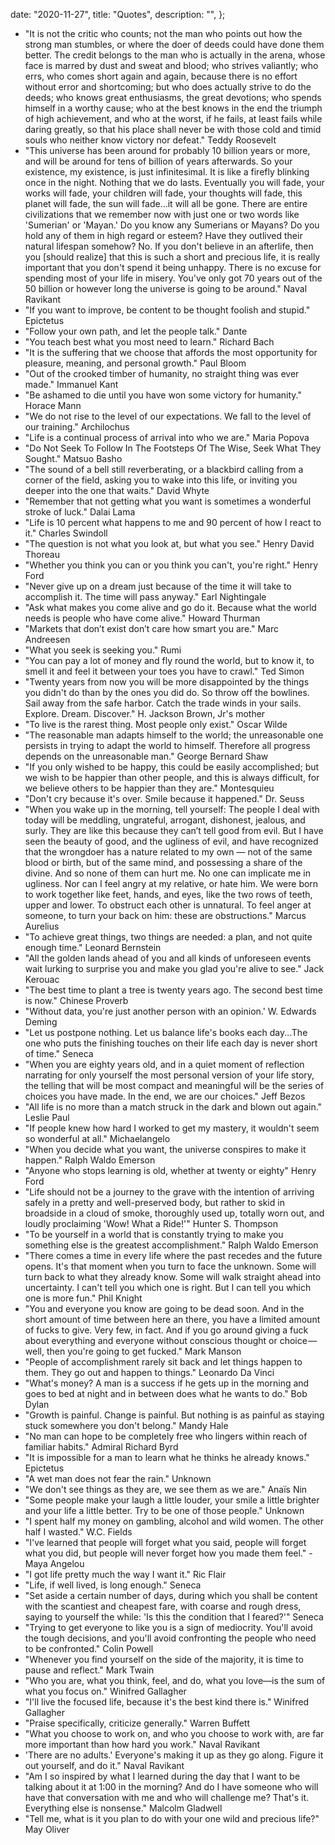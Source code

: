 
  date: "2020-11-27",
  title: "Quotes",
  description: "",
};


- "It is not the critic who counts; not the man who points out how the strong man stumbles, or where the doer of deeds could have done them better. The credit belongs to the man who is actually in the arena, whose face is marred by dust and sweat and blood; who strives valiantly; who errs, who comes short again and again, because there is no effort without error and shortcoming; but who does actually strive to do the deeds; who knows great enthusiasms, the great devotions; who spends himself in a worthy cause; who at the best knows in the end the triumph of high achievement, and who at the worst, if he fails, at least fails while daring greatly, so that his place shall never be with those cold and timid souls who neither know victory nor defeat." Teddy Roosevelt
- "This universe has been around for probably 10 billion years or more, and will be around for tens of billion of years afterwards. So your existence, my existence, is just infinitesimal. It is like a firefly blinking once in the night. Nothing that we do lasts. Eventually you will fade, your works will fade, your children will fade, your thoughts will fade, this planet will fade, the sun will fade…it will all be gone. There are entire civilizations that we remember now with just one or two words like 'Sumerian' or 'Mayan.' Do you know any Sumerians or Mayans? Do you hold any of them in high regard or esteem? Have they outlived their natural lifespan somehow? No. If you don't believe in an afterlife, then you [should realize] that this is such a short and precious life, it is really important that you don't spend it being unhappy. There is no excuse for spending most of your life in misery. You've only got 70 years out of the 50 billion or however long the universe is going to be around." Naval Ravikant
- "If you want to improve, be content to be thought foolish and stupid." Epictetus
- "Follow your own path, and let the people talk." Dante
- "You teach best what you most need to learn." Richard Bach
- "It is the suffering that we choose that affords the most opportunity for pleasure, meaning, and personal growth." Paul Bloom
- "Out of the crooked timber of humanity, no straight thing was ever made." Immanuel Kant
- "Be ashamed to die until you have won some victory for humanity." Horace Mann
- "We do not rise to the level of our expectations. We fall to the level of our training." Archilochus
- "Life is a continual process of arrival into who we are." Maria Popova
- "Do Not Seek To Follow In The Footsteps Of The Wise, Seek What They Sought." Matsuo Basho
- "The sound of a bell still reverberating, or a blackbird calling from a corner of the field, asking you to wake into this life, or inviting you deeper into the one that waits." David Whyte
- "Remember that not getting what you want is sometimes a wonderful stroke of luck." Dalai Lama
- "Life is 10 percent what happens to me and 90 percent of how I react to it." Charles Swindoll
- "The question is not what you look at, but what you see." Henry David Thoreau
- "Whether you think you can or you think you can't, you're right." Henry Ford
- "Never give up on a dream just because of the time it will take to accomplish it. The time will pass anyway." Earl Nightingale
- "Ask what makes you come alive and go do it. Because what the world needs is people who have come alive." Howard Thurman
- "Markets that don’t exist don’t care how smart you are." Marc Andreesen
- "What you seek is seeking you." Rumi
- "You can pay a lot of money and fly round the world, but to know it, to smell it and feel it between your toes you have to crawl." Ted Simon
- "Twenty years from now you will be more disappointed by the things you didn't do than by the ones you did do. So throw off the bowlines. Sail away from the safe harbor. Catch the trade winds in your sails. Explore. Dream. Discover." H. Jackson Brown, Jr's mother
- "To live is the rarest thing. Most people only exist." Oscar Wilde
- "The reasonable man adapts himself to the world; the unreasonable one persists in trying to adapt the world to himself. Therefore all progress depends on the unreasonable man." George Bernard Shaw
- "If you only wished to be happy, this could be easily accomplished; but we wish to be happier than other people, and this is always difficult, for we believe others to be happier than they are." Montesquieu
- "Don't cry because it's over. Smile because it happened." Dr. Seuss
- "When you wake up in the morning, tell yourself: The people I deal with today will be meddling, ungrateful, arrogant, dishonest, jealous, and surly. They are like this because they can’t tell good from evil. But I have seen the beauty of good, and the ugliness of evil, and have recognized that the wrongdoer has a nature related to my own — not of the same blood or birth, but of the same mind, and possessing a share of the divine. And so none of them can hurt me. No one can implicate me in ugliness. Nor can I feel angry at my relative, or hate him. We were born to work together like feet, hands, and eyes, like the two rows of teeth, upper and lower. To obstruct each other is unnatural. To feel anger at someone, to turn your back on him: these are obstructions." Marcus Aurelius
- "To achieve great things, two things are needed: a plan, and not quite enough time." Leonard Bernstein
- "All the golden lands ahead of you and all kinds of unforeseen events wait lurking to surprise you and make you glad you're alive to see." Jack Kerouac
- "The best time to plant a tree is twenty years ago. The second best time is now." Chinese Proverb
- "Without data, you're just another person with an opinion.' W. Edwards Deming
- "Let us postpone nothing. Let us balance life's books each day...The one who puts the finishing touches on their life each day is never short of time." Seneca
- "When you are eighty years old, and in a quiet moment of reflection narrating for only yourself the most personal version of your life story, the telling that will be most compact and meaningful will be the series of choices you have made. In the end, we are our choices." Jeff Bezos
- "All life is no more than a match struck in the dark and blown out again." Leslie Paul
- "If people knew how hard I worked to get my mastery, it wouldn't seem so wonderful at all." Michaelangelo
- "When you decide what you want, the universe conspires to make it happen." Ralph Waldo Emerson
- "Anyone who stops learning is old, whether at twenty or eighty" Henry Ford
- "Life should not be a journey to the grave with the intention of arriving safely in a pretty and well-preserved body, but rather to skid in broadside in a cloud of smoke, thoroughly used up, totally worn out, and loudly proclaiming 'Wow! What a Ride!'" Hunter S. Thompson
- "To be yourself in a world that is constantly trying to make you something else is the greatest accomplishment." Ralph Waldo Emerson
- "There comes a time in every life where the past recedes and the future opens. It's that moment when you turn to face the unknown. Some will turn back to what they already know. Some will walk straight ahead into uncertainty. I can't tell you which one is right. But I can tell you which one is more fun." Phil Knight
- "You and everyone you know are going to be dead soon. And in the short amount of time between here an there, you have a limited amount of fucks to give. Very few, in fact. And if you go around giving a fuck about everything and everyone without conscious thought or choice — well, then you're going to get fucked." Mark Manson
- "People of accomplishment rarely sit back and let things happen to them. They go out and happen to things." Leonardo Da Vinci
- "What's money? A man is a success if he gets up in the morning and goes to bed at night and in between does what he wants to do." Bob Dylan
- "Growth is painful. Change is painful. But nothing is as painful as staying stuck somewhere you don't belong." Mandy Hale
- "No man can hope to be completely free who lingers within reach of familiar habits." Admiral Richard Byrd
- "It is impossible for a man to learn what he thinks he already knows." Epictetus
- "A wet man does not fear the rain." Unknown
- "We don't see things as they are, we see them as we are." Anaïs Nin
- "Some people make your laugh a little louder, your smile a little brighter and your life a little better. Try to be one of those people." Unknown
- "I spent half my money on gambling, alcohol and wild women. The other half I wasted." W.C. Fields
- "I've learned that people will forget what you said, people will forget what you did, but people will never forget how you made them feel." -Maya Angelou
- "I got life pretty much the way I want it." Ric Flair
- "Life, if well lived, is long enough." Seneca
- "Set aside a certain number of days, during which you shall be content with the scantiest and cheapest fare, with coarse and rough dress, saying to yourself the while: 'Is this the condition that I feared?'" Seneca
- "Trying to get everyone to like you is a sign of mediocrity. You'll avoid the tough decisions, and you'll avoid confronting the people who need to be confronted." Colin Powell
- "Whenever you find yourself on the side of the majority, it is time to pause and reflect." Mark Twain
- "Who you are, what you think, feel, and do, what you love—is the sum of what you focus on." Winifred Gallagher
- "I'll live the focused life, because it's the best kind there is." Winifred Gallagher
- "Praise specifically, criticize generally." Warren Buffett
- "What you choose to work on, and who you choose to work with, are far more important than how hard you work." Naval Ravikant
- 'There are no adults.' Everyone's making it up as they go along. Figure it out yourself, and do it." Naval Ravikant
- "Am I so inspired by what I learned during the day that I want to be talking about it at 1:00 in the morning? And do I have someone who will have that conversation with me and who will challenge me? That's it. Everything else is nonsense." Malcolm Gladwell
- "Tell me, what is it you plan to do with your one wild and precious life?" May Oliver
